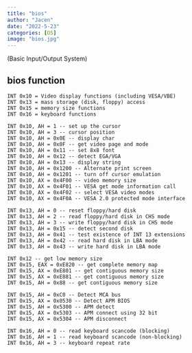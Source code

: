 ```yaml
---
title: "bios"
author: "Jacen"
date: "2022-5-23"
categories: [OS]
image: "bios.jpg"
---
```


(Basic Input/Output System)

## bios function

```assembly
INT 0x10 = Video display functions (including VESA/VBE)
INT 0x13 = mass storage (disk, floppy) access
INT 0x15 = memory size functions
INT 0x16 = keyboard functions
```

```assembly
INT 0x10, AH = 1 -- set up the cursor
INT 0x10, AH = 3 -- cursor position
INT 0x10, AH = 0x0E -- display char
INT 0x10, AH = 0x0F -- get video page and mode
INT 0x10, AH = 0x11 -- set 8x8 font
INT 0x10, AH = 0x12 -- detect EGA/VGA
INT 0x10, AH = 0x13 -- display string
INT 0x10, AH = 0x1200 -- Alternate print screen
INT 0x10, AH = 0x1201 -- turn off cursor emulation
INT 0x10, AX = 0x4F00 -- video memory size
INT 0x10, AX = 0x4F01 -- VESA get mode information call
INT 0x10, AX = 0x4F02 -- select VESA video modes
INT 0x10, AX = 0x4F0A -- VESA 2.0 protected mode interface
```

```assembly
INT 0x13, AH = 0 -- reset floppy/hard disk
INT 0x13, AH = 2 -- read floppy/hard disk in CHS mode
INT 0x13, AH = 3 -- write floppy/hard disk in CHS mode
INT 0x13, AH = 0x15 -- detect second disk
INT 0x13, AH = 0x41 -- test existence of INT 13 extensions
INT 0x13, AH = 0x42 -- read hard disk in LBA mode
INT 0x13, AH = 0x43 -- write hard disk in LBA mode
```

```assembly
INT 0x12 -- get low memory size
INT 0x15, EAX = 0xE820 -- get complete memory map
INT 0x15, AX = 0xE801 -- get contiguous memory size
INT 0x15, AX = 0xE881 -- get contiguous memory size
INT 0x15, AH = 0x88 -- get contiguous memory size
```

```assembly
INT 0x15, AH = 0xC0 -- Detect MCA bus
INT 0x15, AX = 0x0530 -- Detect APM BIOS
INT 0x15, AH = 0x5300 -- APM detect
INT 0x15, AX = 0x5303 -- APM connect using 32 bit
INT 0x15, AX = 0x5304 -- APM disconnect
```

```assembly
INT 0x16, AH = 0 -- read keyboard scancode (blocking)
INT 0x16, AH = 1 -- read keyboard scancode (non-blocking)
INT 0x16, AH = 3 -- keyboard repeat rate
```